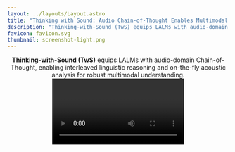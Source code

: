 ```yaml
---
layout: ../layouts/Layout.astro
title: "Thinking with Sound: Audio Chain-of-Thought Enables Multimodal Reasoning in Large Audio-Language Models"
description: "Thinking-with-Sound (TwS) equips LALMs with audio-domain Chain-of-Thought, enabling interleaved linguistic reasoning and on-the-fly acoustic analysis for robust multimodal understanding."
favicon: favicon.svg
thumbnail: screenshot-light.png
---
```







<Header
  title={frontmatter.title}
  authors={[
    {
      name: "Zhen Xiong",
      institution: "University of Southern California",
      notes: ["¹"],
    },
    {
      name: "Yujun Cai",
      institution: "University of Queensland",
      notes: ["²"],
    },
    {
      name: "Zhecheng Li",
      institution: "University of California, San Diego",
      notes: ["³"],
    },
    {
      name: "Junsong Yuan",
      institution: "University of Buffalo",
      notes: ["⁴"],
    },
    {
      name: "Yiwei Wang",
      institution: "University of California, Merced",
      notes: ["⁵"],
    },
  ]}
  links={[
    {
      name: "Paper (coming soon)",
      url: "#",
      icon: "ri:file-pdf-2-line",
    },
    {
      name: "arXiv (coming soon)",
      url: "#",
      icon: "academicons:arxiv",
    },
    {
      name: "Code",
      url: "#",
      icon: "ri:github-line",
    },
  ]}
  />

<div class="text-center text-lg mb-8">
  <strong>Thinking-with-Sound (TwS)</strong> equips LALMs with audio-domain Chain-of-Thought, enabling interleaved linguistic reasoning and on-the-fly acoustic analysis for robust multimodal understanding.
</div>

<Video source={outside} />

<HighlightedSection>

## Abstract

Large Audio-Language Models (LALMs) have demonstrated remarkable capabilities in audio understanding and generation. However, their reasoning processes remain opaque, and they often struggle with complex audio reasoning tasks that require multi-step analysis. To address these limitations, we introduce **Thinking-with-Sound (TwS)**, a novel framework that equips LALMs with audio-domain Chain-of-Thought (CoT) reasoning capabilities. TwS enables models to perform interleaved linguistic reasoning and on-the-fly acoustic analysis, leading to more robust and interpretable multimodal understanding. Our approach leverages a dual-stream architecture that processes both textual and acoustic features simultaneously, allowing the model to reason about audio content through natural language while maintaining access to low-level acoustic details. We evaluate TwS on a comprehensive suite of audio reasoning tasks, including audio question answering, audio summarization, and audio-based decision making. Experimental results demonstrate that TwS significantly improves performance on complex audio reasoning tasks, with particular gains on the challenging **MELD-Hard1k** benchmark. Furthermore, our **Audio CoT** approach provides interpretable reasoning traces that reveal how the model processes and understands audio content. The framework is generalizable across different LALM architectures and can be easily integrated into existing systems. Our work opens new directions for developing more capable and transparent audio-language models that can reason about sound in a human-like manner.

</HighlightedSection>

## Figures

Use the figure component to display images, videos, equations, or any other element, with an optional caption.

<Figure>
  <Image slot="figure" source={transformer} altText="Diagram of the transformer deep learning architecture." />
  <span slot="caption">Diagram of the transformer deep learning architecture.</span>
</Figure>

## Image comparison slider

An interactive, accessible slider component with keyboard navigation.
<Figure>
  <ImageComparison slot="figure" client:load imageUrlOne={dogsDiffc.src} imageUrlTwo={dogsTrue.src} altTextOne="Photo of two dogs running side-by-side in shallow water, lossily compressed using the DiffC algorithm" altTextTwo="Original photo of two dogs running side-by-side in shallow water" />
  <span slot="caption">A photo of two dogs running side-by-side in shallow water, lossily compressed using the <a href="https://jeremyiv.github.io/diffc-project-page/">DiffC algorithm</a>.</span>
</Figure>

## Two columns

Use the two columns component to display two columns of content. In this example, the first column contains a figure with a YouTube video and the second column contains a figure with a custom [React](https://react.dev/) component. By default, they display side by side, but if the screen is narrow enough (for example, on mobile), they're arranged vertically.

<TwoColumns>
  <Figure slot="left">
    <YouTubeVideo slot="figure" videoId="wjZofJX0v4M" />
    <span slot="caption">Take a look at this YouTube video.</span>
  </Figure>
  <Figure slot="right">
    <Splat slot="figure" client:idle />
    <span slot="caption">Now look at this <a href="https://en.wikipedia.org/wiki/Gaussian_splatting">Gaussian splat</a>, rendered with a React component.</span>
  </Figure>
</TwoColumns>

## Heading levels

Use headings to divide your content into sections.

### Heading 3

Go down a level to heading 3...

#### Heading 4

...and down again to heading 4.

## LaTeX

You can also add LaTeX formulas, rendered during the build process using [KaTeX](https://katex.org/) so they're quick to load for visitors of your project page. You can write them inline, like this: <LaTeX inline formula="a^2 + b^2 = c^2" />. Or, you can write them as a block:

<LaTeX formula="\int_a^b f(x) dx" />

## Tables

You can add simple tables using [GitHub Flavored Markdown syntax](https://docs.github.com/en/get-started/writing-on-github/working-with-advanced-formatting/organizing-information-with-tables):

| Model | Accuracy | F1 score | Training time (hours) |
| :--- | :---: | :---: | :---: |
| BERT-base | 0.89 | 0.87 | 4.5 |
| RoBERTa-large | 0.92 | 0.91 | 7.2 |
| DistilBERT | 0.86 | 0.84 | 2.1 |
| XLNet | 0.90 | 0.89 | 6.8 |

## BibTeX citation

```bibtex
@misc{roman2024academic,
  author = "{Roman Hauksson}",
  title = "Academic Project Page Template",
  year = "2024",
  howpublished = "\url{https://research-template.roman.technology}",
}
```
